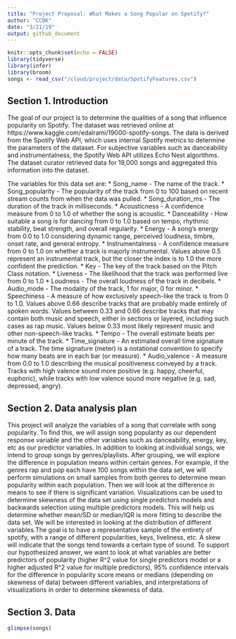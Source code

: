 ```yaml
---
title: "Project Proposal: What Makes a Song Popular on Spotify?"
author: "CCBK"
date: "3/21/19"
output: github_document
---
```

```r
knitr::opts_chunk$set(echo = FALSE)
library(tidyverse)
library(infer)
library(broom)
songs <- read_csv("/cloud/project/data/SpotifyFeatures.csv")
```


## Section 1. Introduction

The goal of our project is to determine the qualities of a song that influence popularity on Spotify. The dataset was retrieved online at https://www.kaggle.com/edalrami/19000-spotify-songs. The data is derived from the Spotify Web API, which uses internal Spotify metrics to determine the parameters of the dataset. For subjective variables such as danceability and instrumentalness, the Spotify Web API utilizes Echo Nest algorithms. The dataset curator retrieved data for 19,000 songs and aggregated this information into the dataset.  
 
The variables for this data set are: 
* Song_name - The name of the track.
* Song_popularity - The popularity of the track from 0 to 100 based on recent stream counts from when the data was pulled.
* Song_duration_ms - The duration of the track in milliseconds.
* Acousticness - A confidence measure from 0 to 1.0 of whether the song is acoustic.
* Danceability - How suitable a song is for dancing from 0 to 1.0 based on tempo, rhythmic stability, beat strength, and overall regularity.
* Energy - A song’s energy from 0.0 to 1.0 considering dynamic range, perceived loudness, timbre, onset rate, and general entropy.
* Instrumentalness - A confidence measure from 0 to 1.0 on whether a track is majorly instrumental. Values above 0.5 represent an instrumental track, but the closer the index is to 1.0 the more confident the prediction. 
* Key - The key of the track based on the Pitch Class notation.
* Liveness - The likelihood that the track was performed live from 0 to 1.0
* Loudness - The overall loudness of the track in decibels.
* Audio_mode - The modality of the track, 1 for major, 0 for minor.
* Speechiness - A measure of how exclusively speech-like the track is from 0 to 1.0. Values above 0.66 describe tracks that are probably made entirely of spoken words. Values between 0.33 and 0.66 describe tracks that may contain both music and speech, either in sections or layered, including such cases as rap music. Values below 0.33 most likely represent music and other non-speech-like tracks.
* Tempo - The overall estimate beats per minute of the track.
* Time_signature - An estimated overall time signature of a track. The time signature (meter) is a notational convention to specify how many beats are in each bar (or measure).
* Audio_valence - A measure from 0.0 to 1.0 describing the musical positiveness conveyed by a track. Tracks with high valence sound more positive (e.g. happy, cheerful, euphoric), while tracks with low valence sound more negative (e.g. sad, depressed, angry).

## Section 2. Data analysis plan

This project will analyze the variables of a song that correlate with song popularity. To find this, we will assign song popularity as our dependent response variable and the other variables such as danceability, energy, key, etc as our predictor variables. In addition to looking at individual songs, we intend to group songs by genres/playlists. After grouping, we will explore the difference in population means within certain genres. For example, if the genres rap and pop each have 100 songs within the data set, we will perform simulations on small samples from both genres to determine mean popularity within each population. Then we will look at the difference in means to see if there is significant variation. Visualizations can be used to determine skewness of the data set using single predictors models and backwards selection using multiple predictors models. This will help us determine whether mean/SD or median/IQR is more fitting to describe the data set. We will be interested in looking at the distribution of different variables.The goal is to have a representative sample of the entirety of spotify, with a range of different popularities, keys, liveliness, etc. A skew will indicate that the songs tend towards a certain type of sound. To support our hypothesized answer, we want to look at what variables are better predictors of popularity (higher R^2 value for single predictors model or a higher adjusted R^2 value for multiple predictors), 95% confidence intervals for the difference in popularity score means or medians (depending on skewness of data) between different variables, and interpretations of visualizations in order to determine skewness of data.

## Section 3. Data

```r
glimpse(songs)
```
